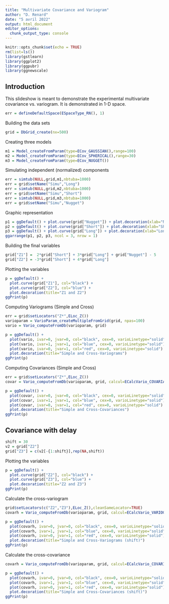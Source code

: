 ```yaml
---
title: "Multivariate Covariance and Variogram"
author: "D. Renard"
date: "5 avril 2022"
output: html_document
editor_options: 
  chunk_output_type: console
---
```


```r
knitr::opts_chunk$set(echo = TRUE)
rm(list=ls())
library(gstlearn)
library(ggplot2)
library(ggpubr)
library(ggnewscale)
```

## Introduction

This slideshow is meant to demonstrate the experimental multivariate covariance vs. variogram. It is demonstrated in 1-D space.

```r
err = defineDefaultSpace(ESpaceType_RN(), 1)
```


Building the data sets

```r
grid = DbGrid_create(nx=500)
```

Creating three models

```r
m1 = Model_createFromParam(type=ECov_GAUSSIAN(),range=100)
m2 = Model_createFromParam(type=ECov_SPHERICAL(),range=30)
m3 = Model_createFromParam(type=ECov_NUGGET())
```

Simulating independent (normalized) components

```r
err = simtub(NULL,grid,m1,nbtuba=1000)
err = grid$setName("Simu","Long")
err = simtub(NULL,grid,m2,nbtuba=1000)
err = grid$setName("Simu","Short")
err = simtub(NULL,grid,m3,nbtuba=1000)
err = grid$setName("Simu","Nugget")
```

Graphic representation

```r
p1 = ggDefault() + plot.curve(grid["Nugget"]) + plot.decoration(xlab="Nugget")
p2 = ggDefault() + plot.curve(grid["Short"]) + plot.decoration(xlab="Short Range")
p3 = ggDefault() + plot.curve(grid["Long"]) + plot.decoration(xlab="Long Range")
ggarrange(p1, p2, p3, ncol = 3, nrow = 1)
```

Building the final variables

```r
grid["Z1"] =  2*grid["Short"] + 3*grid["Long"] + grid["Nugget"] - 5
grid["Z2"] = -3*grid["Short"] + 4*grid["Long"]
```

Plotting the variables

```r
p = ggDefault() + 
  plot.curve(grid["Z1"], col="black") + 
  plot.curve(grid["Z2"], col="blue") + 
  plot.decoration(title="Z1 and Z2")
ggPrint(p)
```

Computing Variograms (Simple and Cross)

```r
err = grid$setLocators("Z*",ELoc_Z())
varioparam = VarioParam_createMultipleFromGrid(grid, npas=100)
vario = Vario_computeFromDb(varioparam, grid)

p = ggDefault() + 
  plot(vario, ivar=0, jvar=0, col="black", cex=0, varioLinetype="solid") + 
  plot(vario, ivar=1, jvar=1, col="blue", cex=0, varioLinetype="solid") +
  plot(vario, ivar=0, jvar=1, col="red", cex=0, varioLinetype="solid") +
  plot.decoration(title="Simple and Cross-Variograms")
ggPrint(p)
```

Computing Covariances (Simple and Cross)

```r
err = grid$setLocators("Z*",ELoc_Z())
covar = Vario_computeFromDb(varioparam, grid, calcul=ECalcVario_COVARIANCE())

p = ggDefault() + 
  plot(covar, ivar=0, jvar=0, col="black", cex=0, varioLinetype="solid") + 
  plot(covar, ivar=1, jvar=1, col="blue", cex=0, varioLinetype="solid") +
  plot(covar, ivar=0, jvar=1, col="red", cex=0, varioLinetype="solid") +
  plot.decoration(title="Simple and Cross-Covariances")
ggPrint(p)
```

## Covariance with delay

```r
shift = 30
v2 = grid["Z2"]
grid["Z3"] = c(v2[-{1:shift}],rep(NA,shift))
```

Plotting the variables

```r
p = ggDefault() + 
  plot.curve(grid["Z2"], col="black") + 
  plot.curve(grid["Z3"], col="blue") + 
  plot.decoration(title="Z2 and Z3")
ggPrint(p)
```

Calculate the cross-variogram

```r
grid$setLocators(c("Z2","Z3"),ELoc_Z(),cleanSameLocator=TRUE)
covarh = Vario_computeFromDb(varioparam, grid, calcul=ECalcVario_VARIOGRAM())

p = ggDefault() + 
  plot(covarh, ivar=0, jvar=0, col="black", cex=0, varioLinetype="solid") + 
  plot(covarh, ivar=1, jvar=1, col="blue", cex=0, varioLinetype="solid") +
  plot(covarh, ivar=0, jvar=1, col="red", cex=0, varioLinetype="solid") +
  plot.decoration(title="Simple and Cross-Variograms (shift)")
ggPrint(p)
```

Calculate the cross-covariance

```r
covarh = Vario_computeFromDb(varioparam, grid, calcul=ECalcVario_COVARIANCE())

p = ggDefault() + 
  plot(covarh, ivar=0, jvar=0, col="black", cex=0, varioLinetype="solid") + 
  plot(covarh, ivar=1, jvar=1, col="blue", cex=0, varioLinetype="solid") +
  plot(covarh, ivar=0, jvar=1, col="red", cex=0, varioLinetype="solid") +
  plot.decoration(title="Simple and Cross-Covariances (shift)")
ggPrint(p)
```
